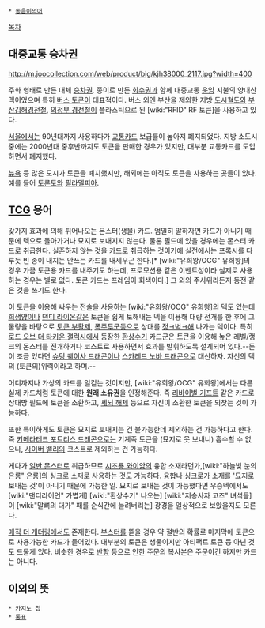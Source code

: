  * [[동음이의어]]
[[목차]]
== 대중교통 승차권 ==
http://m.joocollection.com/web/product/big/kjh38000_2117.jpg?width=400

주화 형태로 만든 대체 [[승차권]]. 종이로 만든 [[회수권]]과 함께 대중교통 [[운임]] 지불의 양대산맥이었으며 특히 [[버스 토큰]]이 대표적이다. 버스 외엔 부산을 제외한 지방 [[도시철도]]와 [[부산김해경전철]], [[의정부 경전철]]이 플라스틱으로 된 [wiki:"RFID" RF 토큰]을 사용하고 있다. 

[[서울]]에서는 90년대까지 사용하다가 [[교통카드]] 보급률이 높아져 폐지되었다. 지방 소도시 중에는 2000년대 중후반까지도 토큰을 판매한 경우가 있지만, 대부분 교통카드를 도입하면서 폐지했다.

[[뉴욕]] 등 많은 도시가 토큰을 폐지했지만, 해외에는 아직도 토큰을 사용하는 곳들이 있다. 예를 들어 [[토론토]]와 [[필라델피아]].

== [[TCG]] 용어 ==
갖가지 효과에 의해 튀어나오는 몬스터(생물) 카드. 엄밀히 말하자면 카드가 아니기 때문에 덱으로 돌아가거나 묘지로 보내지지 않는다. 물론 필드에 있을 경우에는 몬스터 카드로 취급한다. 실존하지 않는 것을 카드로 취급하는 것이기에 실전에서는 [[프록시]]를 다루듯 빈 종이 내지는 안쓰는 카드를 내세우곤 한다.[* [wiki:"유희왕/OCG" 유희왕]의 경우 가끔 토큰용 카드를 내주기도 하는데, 프로모션용 같은 이벤트성이라 실제로 사용하는 경우는 별로 없다. 토큰 카드는 프레임이 회색이다.] 그 외의 주사위라든지 동전 같은 것을 쓰기도 한다. 

이 토큰을 이용해 싸우는 전술을 사용하는 [wiki:"유희왕/OCG" 유희왕]의 덱도 있는데 [[희생양]]이나 [[댄디 라이온]]같은 토큰을 쉽게 토해내는 덱을 이용해 대량 전개를 한 후에 그 물량을 바탕으로 [[토큰 부활제]], [[폭주투군]]등으로 상대를 [[정ㅋ벅ㅋ]]해 나가는 덱이다. 특히 [[로드 오브 더 타키온 갤럭시]]에서 등장한 [[환상수기]] 카드군은 토큰을 이용해 높은 레벨/랭크의 몬스터를 전개하거나 코스트로 사용하면서 효과를 발휘하도록 설계되어 있다.--돈이 조금 있다면 [[슈팅 퀘이사 드래곤]]이나 [[스카레드 노바 드래곤]]으로 대신하자. 자신의 덱의 (토큰의)위력이라고 하며.--

어디까지나 가상의 카드를 일컫는 것이지만, [wiki:"유희왕/OCG" 유희왕]에서는 다른 실제 카드처럼 토큰에 대한 '''원래 소유권'''을 인정해준다. 즉 [[리바이벌 기프트]] 같은 카드로 상대방 필드에 토큰을 소환하고, [[세뇌 해제]] 등으로 자신이 소환한 토큰을 되찾는 것이 가능하다.

또한 특이하게도 토큰은 묘지로 보내지는 건 불가능한데 제외하는 건 가능하다고 한다. 즉 [[키메라테크 포트리스 드래곤]]으로는 기계족 토큰을 (묘지로 못 보내니) 흡수할 수 없으나, [[사이버 밸리]]의 코스트로 제외하는 건 가능하다.

게다가 [[일반 몬스터]]로 취급하므로 [[시조룡 와이암]]의 융합 소재라던가,[wiki:"하늘빛 눈의 은룡" 은룡]의 싱크로 소재로 사용하는 것도 가능하다. [[융합]]나 [[싱크로]]가 소재를 '묘지로 보내는 것'이 아니기 때문에 가능한 일. 묘지로 보내는 것이 가능했다면 우승덱에서도 [wiki:"댄디라이언" 가볍게] [wiki:"환상수기" 나오는] [wiki:"저승사자 고즈" 녀석들]이 [wiki:"말뼈의 대가" 패를 순식간에 늘려버리는] 광경을 일상적으로 보았을지도 모른다.

[[매직 더 개더링]]에서도 존재한다. [[부스터]]를 뜯을 경우 약 절반의 확률로 마지막에 토큰으로 사용가능한 카드가 들어있다. 대부분의 토큰은 생물이지만 아티팩트 토큰 등 아닌 것도 드물게 있다. 비슷한 경우로 [[반향]] 등으로 인한 주문의 복사본은 주문이긴 하지만 카드는 아니다.

== 이외의 뜻 ==
 * 카지노 칩
 * [[통표]]
